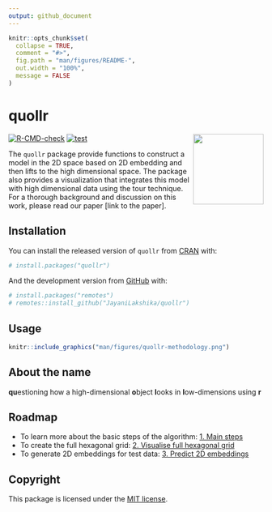 ```yaml
---
output: github_document
---
```


<!-- README.md is generated from README.Rmd. Please edit that file -->

```r
knitr::opts_chunk$set(
  collapse = TRUE,
  comment = "#>",
  fig.path = "man/figures/README-",
  out.width = "100%",
  message = FALSE
)
```

# quollr
<img src="man/figures/logo.png" align="right" height="139" alt="" />

<!-- badges: start -->
[![R-CMD-check](https://github.com/JayaniLakshika/quollr/workflows/R-CMD-check/badge.svg)](https://github.com/JayaniLakshika/quollr/workflows/R-CMD-check)
[![test](https://github.com/JayaniLakshika/quollr/workflows/test-coverage/badge.svg)](https://github.com/JayaniLakshika/quollr/actions/workflows/test-coverage.yaml)
<!-- badges: end -->

The `quollr` package provide functions to construct a model in the 2D space based on 2D embedding and then lifts to the high dimensional space. The package also provides a visualization that integrates this model with high dimensional data using the tour technique. For a thorough background and discussion on this work, please read our paper [link to the paper].

## Installation

You can install the released version of `quollr` from [CRAN](https://CRAN.R-project.org) with:

``` r
# install.packages("quollr")
```

And the development version from [GitHub](https://github.com/) with:

``` r
# install.packages("remotes")
# remotes::install_github("JayaniLakshika/quollr")
```

## Usage

```r
knitr::include_graphics("man/figures/quollr-methodology.png")
```

## About the name

**qu**estioning how a high-dimensional **o**bject **l**ooks in **l**ow-dimensions using **r** 

## Roadmap

  * To learn more about the basic steps of the algorithm: [1. Main steps](https://quollr.netlify.app/articles/algomain)
  * To create the full hexagonal grid: [2. Visualise full hexagonal grid](https://quollr.netlify.app/articles/visfullgrid)
  * To generate 2D embeddings for test data: [3. Predict 2D embeddings](https://quollr.netlify.app/articles/prediction)

## Copyright

This package is licensed under the [MIT license](https://github.com/JayaniLakshika/quollr/LICENSE.md). 

